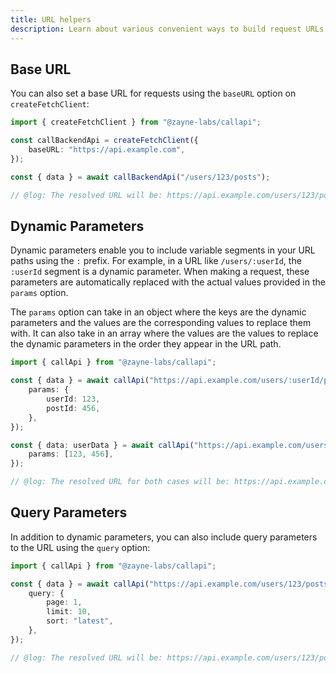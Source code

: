 ```yaml
---
title: URL helpers
description: Learn about various convenient ways to build request URLs in CallApi
---
```


## Base URL

You can also set a base URL for requests using the `baseURL` option on `createFetchClient`:

```ts twoslash title="api.ts"
import { createFetchClient } from "@zayne-labs/callapi";

const callBackendApi = createFetchClient({
	baseURL: "https://api.example.com",
});

const { data } = await callBackendApi("/users/123/posts");

// @log: The resolved URL will be: https://api.example.com/users/123/posts
```

## Dynamic Parameters

Dynamic parameters enable you to include variable segments in your URL paths using the `:` prefix. For example, in a URL like `/users/:userId`, the `:userId` segment is a dynamic parameter. When making a request, these parameters are automatically replaced with the actual values provided in the `params` option.

The `params` option can take in an object where the keys are the dynamic parameters and the values are the corresponding values to replace them with. It can also take in an array where the values are the values to replace the dynamic parameters in the order they appear in the URL path.

```ts twoslash title="api.ts"
import { callApi } from "@zayne-labs/callapi";

const { data } = await callApi("https://api.example.com/users/:userId/posts/:postId", {
	params: {
		userId: 123,
		postId: 456,
	},
});

const { data: userData } = await callApi("https://api.example.com/users/:userId/posts/:postId", {
	params: [123, 456],
});

// @log: The resolved URL for both cases will be: https://api.example.com/users/123/posts/456
```

## Query Parameters

In addition to dynamic parameters, you can also include query parameters to the URL using the `query` option:

```ts twoslash title="api.ts"
import { callApi } from "@zayne-labs/callapi";

const { data } = await callApi("https://api.example.com/users/123/posts", {
	query: {
		page: 1,
		limit: 10,
		sort: "latest",
	},
});

// @log: The resolved URL will be: https://api.example.com/users/123/posts?page=1&limit=10&sort=latest
```
